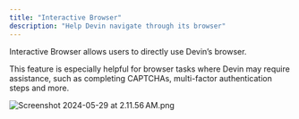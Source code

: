 ```yaml
---
title: "Interactive Browser"
description: "Help Devin navigate through its browser"
---
```


Interactive Browser allows users to directly use Devin’s browser. 

This feature is especially helpful for browser tasks where Devin may require assistance, such as completing CAPTCHAs, multi-factor authentication steps and more. 

![Screenshot 2024-05-29 at 2.11.56 AM.png](https://prod-files-secure.s3.us-west-2.amazonaws.com/4f925d22-65a4-47c3-9aed-b65e115aaef3/0c8a8503-4b01-49b0-bc7b-4a12da588f20/Screenshot_2024-05-29_at_2.11.56_AM.png)
